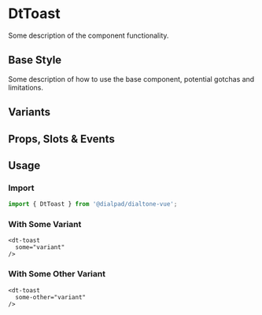 
# DtToast

<Subtitle>
  Some description of the component functionality.
</Subtitle>

## Base Style

Some description of how to use the base component, potential gotchas and limitations.

<Canvas>
  <Story id="<GROUP>-dt-toast--default" />
</Canvas>

## Variants

<Canvas>
  <Story id="<GROUP>-dt-toast--variants" />
</Canvas>

## Props, Slots & Events

<ArgsTable of={DtToast} />

## Usage

### Import

```jsx
import { DtToast } from '@dialpad/dialtone-vue';
```

### With Some Variant

```vue
<dt-toast
  some="variant"
/>
```

### With Some Other Variant

```vue
<dt-toast
  some-other="variant"
/>
```
